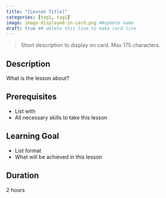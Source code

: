```yaml
---
title: "[Lesson Title]"
categories: [tag1, tag1]
image: image-displayed-in-card.png ##update name
draft: true ## delete this line to make card live
---
```


> Short description to display on card. Max 175 characters.

## Description
What is the lesson about?

## Prerequisites
- List with
- All necessary skills to take this lesson

## Learning Goal
- List format
- What will be achieved in this lesson

## Duration
2 hours
